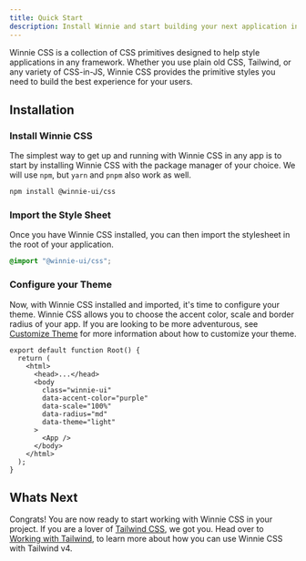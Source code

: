 ```yaml
---
title: Quick Start
description: Install Winnie and start building your next application in minutes.
---
```



Winnie CSS is a collection of CSS primitives designed to help style applications in any framework. Whether you use plain old CSS, Tailwind, or any variety of CSS-in-JS, Winnie CSS provides the primitive styles you need to build the best experience for your users.

## Installation

### Install Winnie CSS

The simplest way to get up and running with Winnie CSS in any app is to start by installing Winnie CSS with the package manager of your choice. We will use `npm`, but `yarn` and `pnpm` also work as well.

```bash
npm install @winnie-ui/css
```

### Import the Style Sheet

Once you have Winnie CSS installed, you can then import the stylesheet in the root of your application.

```css title="global.css"
@import "@winnie-ui/css";
```

### Configure your Theme

Now, with Winnie CSS installed and imported, it's time to configure your theme. Winnie CSS allows you to choose the accent color, scale and border radius of your app. If you are looking to be more adventurous, see [Customize Theme](/css/docs/asdasd) for more information about how to customize your theme.

```tsx title="root.tsx" {6-10}
export default function Root() {
  return (
    <html>
      <head>...</head>
      <body
        class="winnie-ui"
        data-accent-color="purple"
        data-scale="100%"
        data-radius="md"
        data-theme="light"
      >
        <App />
      </body>
    </html>
  );
}
```

## Whats Next

Congrats! You are now ready to start working with Winnie CSS in your project. If you are a lover of [Tailwind CSS](https://tailwindcss.com/), we got you. Head over to [Working with Tailwind](/css/docs/working-with-tailwind), to learn more about how you can use Winnie CSS with Tailwind v4.

<WhatsNextCardGrid>
  <WhatsNextCard
    color="blue"
    logo="logo"
    title="Colors"
    description="Precision crafted colors for all use cases."
    link="/css/docs/concepts/colors"
  >
    <SwatchBook />
  </WhatsNextCard>
  <WhatsNextCard
    color="purple"
    logo="logo"
    title="Layers"
    description="Control the cascade of Winnie CSS with layers."
    link="/css/docs/concepts/layers"
  >
    <Layers3 />
  </WhatsNextCard>
  <WhatsNextCard
    color="red"
    logo="logo"
    title="Radius"
    description="Adjust the feeling of your application is by changing the radius of corners."
    link="/css/docs/concepts/radius"
  >
    <Circle />
  </WhatsNextCard>
  <WhatsNextCard
    color="green"
    logo="logo"
    title="Scaling"
    description="Change the density of your application."
    link="/css/docs/concepts/scaling"
  >
    <Fullscreen />
  </WhatsNextCard>
</WhatsNextCardGrid>
